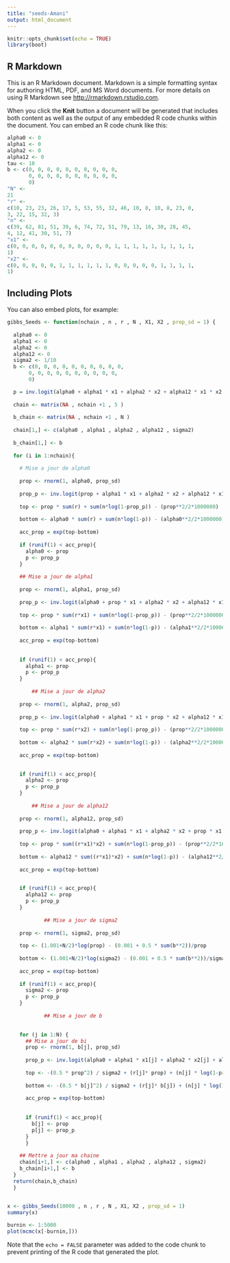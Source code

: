 ```yaml
---
title: "seeds-Amani"
output: html_document
---
```


```r
knitr::opts_chunk$set(echo = TRUE)
library(boot)
```

## R Markdown

This is an R Markdown document. Markdown is a simple formatting syntax for authoring HTML, PDF, and MS Word documents. For more details on using R Markdown see <http://rmarkdown.rstudio.com>.

When you click the **Knit** button a document will be generated that includes both content as well as the output of any embedded R code chunks within the document. You can embed an R code chunk like this:

```r
alpha0 <- 0
alpha1 <- 0
alpha2 <- 0
alpha12 <- 0
tau <- 10
b <- c(0, 0, 0, 0, 0, 0, 0, 0, 0, 0, 
       0, 0, 0, 0, 0, 0, 0, 0, 0, 0,
       0)
"N" <- 
21
"r" <-
c(10, 23, 23, 26, 17, 5, 53, 55, 32, 46, 10, 8, 10, 8, 23, 0, 
3, 22, 15, 32, 3)
"n" <-
c(39, 62, 81, 51, 39, 6, 74, 72, 51, 79, 13, 16, 30, 28, 45, 
4, 12, 41, 30, 51, 7)
"x1" <-
c(0, 0, 0, 0, 0, 0, 0, 0, 0, 0, 0, 1, 1, 1, 1, 1, 1, 1, 1, 1, 
1)
"x2" <-
c(0, 0, 0, 0, 0, 1, 1, 1, 1, 1, 1, 0, 0, 0, 0, 0, 1, 1, 1, 1, 
1)
```

## Including Plots

You can also embed plots, for example:

```r

gibbs_Seeds <- function(nchain , n , r , N , X1, X2 , prop_sd = 1) {
  
  alpha0 <- 0
  alpha1 <- 0
  alpha2 <- 0
  alpha12 <- 0
  sigma2 <- 1/10
  b <- c(0, 0, 0, 0, 0, 0, 0, 0, 0, 0, 
       0, 0, 0, 0, 0, 0, 0, 0, 0, 0,
       0)

  p = inv.logit(alpha0 + alpha1 * x1 + alpha2 * x2 + alpha12 * x1 * x2 + b)
  
  chain <- matrix(NA , nchain +1 , 5 )
  
  b_chain <- matrix(NA , nchain +1 , N )
  
  chain[1,] <- c(alpha0 , alpha1 , alpha2 , alpha12 , sigma2)
  
  b_chain[1,] <- b
  
  for (i in 1:nchain){
    
    # Mise a jour de alpha0
    
    prop <- rnorm(1, alpha0, prop_sd)
    
    prop_p <- inv.logit(prop + alpha1 * x1 + alpha2 * x2 + alpha12 * x1 * x2 + b)
    
    top <- prop * sum(r) + sum(n*log(1-prop_p)) - (prop**2/2*1000000)
    
    bottom <- alpha0 * sum(r) + sum(n*log(1-p)) - (alpha0**2/2*1000000)
    
    acc_prop = exp(top-bottom)
    
    if (runif(1) < acc_prop){
      alpha0 <- prop
      p <- prop_p
    }
    
    ## Mise a jour de alpha1
    
    prop <- rnorm(1, alpha1, prop_sd)
    
    prop_p <- inv.logit(alpha0 + prop * x1 + alpha2 * x2 + alpha12 * x1 * x2 + b)
    
    top <- prop * sum(r*x1) + sum(n*log(1-prop_p)) - (prop**2/2*1000000)
    
    bottom <- alpha1 * sum(r*x1) + sum(n*log(1-p)) - (alpha1**2/2*1000000)
    
    acc_prop = exp(top-bottom)
    
    
    if (runif(1) < acc_prop){
      alpha1 <- prop
      p <- prop_p
    }
    
        ## Mise a jour de alpha2
    
    prop <- rnorm(1, alpha2, prop_sd)
    
    prop_p <- inv.logit(alpha0 + alpha1 * x1 + prop * x2 + alpha12 * x1 * x2 + b)
    
    top <- prop * sum(r*x2) + sum(n*log(1-prop_p)) - (prop**2/2*1000000)
    
    bottom <- alpha2 * sum(r*x2) + sum(n*log(1-p)) - (alpha2**2/2*1000000)
    
    acc_prop = exp(top-bottom)
     

    if (runif(1) < acc_prop){
      alpha2 <- prop
      p <- prop_p
    }
    
        ## Mise a jour de alpha12
    
    prop <- rnorm(1, alpha12, prop_sd)
    
    prop_p <- inv.logit(alpha0 + alpha1 * x1 + alpha2 * x2 + prop * x1 * x2 + b)
    
    top <- prop * sum((r*x1)*x2) + sum(n*log(1-prop_p)) - (prop**2/2*1000000)
    
    bottom <- alpha12 * sum((r*x1)*x2) + sum(n*log(1-p)) - (alpha12**2/2*1000000)
    
    acc_prop = exp(top-bottom)
     

    if (runif(1) < acc_prop){
      alpha12 <- prop
      p <- prop_p
    }
    
            ## Mise a jour de sigma2
    
    prop <- rnorm(1, sigma2, prop_sd)
    
    top <- (1.001+N/2)*log(prop) - (0.001 + 0.5 * sum(b**2))/prop
    
    bottom <- (1.001+N/2)*log(sigma2) - (0.001 + 0.5 * sum(b**2))/sigma2
    
    acc_prop = exp(top-bottom)
    
    if (runif(1) < acc_prop){
      sigma2 <- prop
      p <- prop_p
    }
    
            ## Mise a jour de b
    

    for (j in 1:N) {
      ## Mise a jour de bi
      prop <- rnorm(1, b[j], prop_sd)
    
      prop_p <- inv.logit(alpha0 + alpha1 * x1[j] + alpha2 * x2[j] + alpha12 * x1[j] * x2[j] + prop)
    
      top <- -(0.5 * prop^2) / sigma2 + (r[j]* prop) + (n[j] * log(1-prop_p))
    
      bottom <- -(0.5 * b[j]^2) / sigma2 + (r[j]* b[j]) + (n[j] * log(1-p))
    
      acc_prop = exp(top-bottom)
       
      
      if (runif(1) < acc_prop){
        b[j] <- prop
        p[j] <- prop_p
      }
      }
    
    ## Mettre a jour ma chaine
    chain[i+1,] <- c(alpha0 , alpha1 , alpha2 , alpha12 , sigma2)
    b_chain[i+1,] <- b
  }
  return(chain,b_chain)
  }
  
```

```r
x <- gibbs_Seeds(10000 , n , r , N , X1, X2 , prop_sd = 1)
summary(x)
```
```r
burnin <- 1:5000 
plot(mcmc(x[-burnin,]))
```



Note that the `echo = FALSE` parameter was added to the code chunk to prevent printing of the R code that generated the plot.

